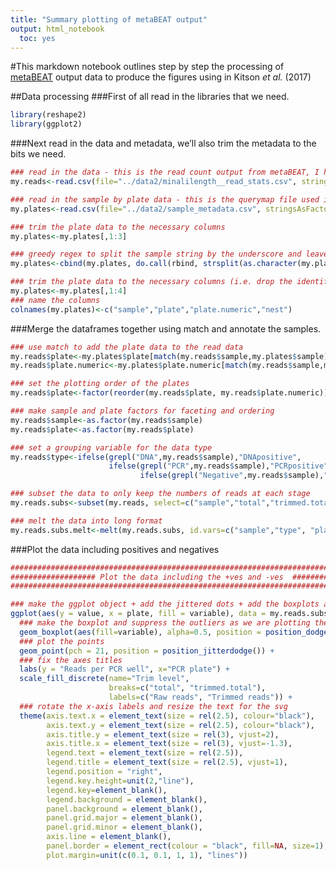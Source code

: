 ```yaml
---
title: "Summary plotting of metaBEAT output"
output: html_notebook
  toc: yes
---
```


#This markdown notebook outlines step by step the processing of [metaBEAT](https://github.com/HullUni-bioinformatics/metaBEAT) output data to produce the figures using in Kitson *et al.* (2017)

##Data processing
###First of all read in the libraries that we need.
```r
library(reshape2)
library(ggplot2)
```

###Next read in the data and metadata, we'll also trim the metadata to the bits we need.
```r
### read in the data - this is the read count output from metaBEAT, I have manually removed the .biom header line and the taxonomy column as this make live a lot easier in R
my.reads<-read.csv(file="../data2/minalilength__read_stats.csv", stringsAsFactors=FALSE, header=TRUE)

### read in the sample by plate data - this is the querymap file used in metaBEAT with additional columns for PCR plate
my.plates<-read.csv(file="../data2/sample_metadata.csv", stringsAsFactors=FALSE, header=TRUE)

### trim the plate data to the necessary columns
my.plates<-my.plates[,1:3]

### greedy regex to split the sample string by the underscore and leave us with a column for nest and a column for indentifier
my.plates<-cbind(my.plates, do.call(rbind, strsplit(as.character(my.plates$sample), "_|_.*_")))

### trim the plate data to the necessary columns (i.e. drop the identifier column)
my.plates<-my.plates[,1:4]
### name the columns
colnames(my.plates)<-c("sample","plate","plate.numeric","nest")
```

###Merge the dataframes together using match and annotate the samples.
```r
### use match to add the plate data to the read data
my.reads$plate<-my.plates$plate[match(my.reads$sample,my.plates$sample)]
my.reads$plate.numeric<-my.plates$plate.numeric[match(my.reads$sample,my.plates$sample)]

### set the plotting order of the plates
my.reads$plate<-factor(reorder(my.reads$plate, my.reads$plate.numeric))

### make sample and plate factors for faceting and ordering
my.reads$sample<-as.factor(my.reads$sample)
my.reads$plate<-as.factor(my.reads$plate)

### set a grouping variable for the data type
my.reads$type<-ifelse(grepl("DNA",my.reads$sample),"DNApositive",
                      ifelse(grepl("PCR",my.reads$sample),"PCRpositive",
                             ifelse(grepl("Negative",my.reads$sample),"negative","Moth sample")))

### subset the data to only keep the numbers of reads at each stage
my.reads.subs<-subset(my.reads, select=c("sample","total","trimmed.total","queries","plate","type"))

### melt the data into long format
my.reads.subs.melt<-melt(my.reads.subs, id.vars=c("sample","type", "plate"))
```

###Plot the data including positives and negatives

```r
########################################################################################
################### Plot the data including the +ves and -ves  ###########################
########################################################################################

### make the ggplot object + add the jittered dots + add the boxplots and colour them by trim level and make them a bit transparent
ggplot(aes(y = value, x = plate, fill = variable), data = my.reads.subs.melt) +
  ### make the boxplot and suppress the outliers as we are plotting the points anyway
  geom_boxplot(aes(fill=variable), alpha=0.5, position = position_dodge(width = 0.85), outlier.shape = NA) +
  ### plot the points
  geom_point(pch = 21, position = position_jitterdodge()) +
  ### fix the axes titles
  labs(y = "Reads per PCR well", x="PCR plate") +
  scale_fill_discrete(name="Trim level",
                      breaks=c("total", "trimmed.total"),
                      labels=c("Raw reads", "Trimmed reads")) +
  ### rotate the x-axis labels and resize the text for the svg
  theme(axis.text.x = element_text(size = rel(2.5), colour="black"),
        axis.text.y = element_text(size = rel(2.5), colour="black"),
        axis.title.y = element_text(size = rel(3), vjust=2),
        axis.title.x = element_text(size = rel(3), vjust=-1.3),
        legend.text = element_text(size = rel(2.5)),
        legend.title = element_text(size = rel(2.5), vjust=1),
        legend.position = "right",
        legend.key.height=unit(2,"line"),
        legend.key=element_blank(),
        legend.background = element_blank(),
        panel.background = element_blank(),
        panel.grid.major = element_blank(),
        panel.grid.minor = element_blank(),
        axis.line = element_blank(),
        panel.border = element_rect(colour = "black", fill=NA, size=1),
        plot.margin=unit(c(0.1, 0.1, 1, 1), "lines"))
```

